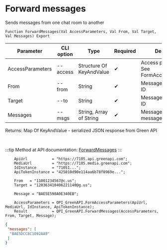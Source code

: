 ﻿---
sidebar_position: 7
description:  Sends messages from one chat room to anotherСтраницы
keywords: [1C, 1С, 1С:Enterprise, 1С:Enterprise 8.3, API, Integration, Services, Exchange, OneScript, CLI, Green API]
---


# Forward messages
 Sends messages from one chat room to another



`Function ForwardMessages(Val AccessParameters, Val From, Val Target, Val Messages) Export`

  | Parameter | CLI option | Type | Required | Description |
  |-|-|-|-|-|
  | AccessParameters | --access | Structure Of KeyAndValue | &#x2714; | Access parameters. See FormAccessParameters |
  | From | --from | String | &#x2714; | Message source chat ID |
  | Target | --to | String | &#x2714; | Message receiver chat ID |
  | Messages | --msgs | String, Array of String | &#x2714; | Messages or a single message to be sent |

  
  Returns:  Map Of KeyAndValue - serialized JSON response from Green API

<br/>

:::tip
Method at API documentation: [ForwardMessages](https://green-api.com/docs/api/sending/ForwardMessages/)
:::
<br/>



```bsl title="1C:Enterprise/OneScript code example"
    ApiUrl           = "https://7105.api.greenapi.com";
    MediaUrl         = "https://7105.media.greenapi.com";
    IdInstance       = "71051...";
    ApiTokenInstance = "425010d90e114aa6b78f0969e...";

    From   = "11001234567@c.us";
    Target = "120363410406221140@g.us";

    Message = "BAE5E598A0E340EB";

    AccessParameters = OPI_GreenAPI.FormAccessParameters(ApiUrl, MediaUrl, IdInstance, ApiTokenInstance);
    Result           = OPI_GreenAPI.ForwardMessages(AccessParameters, From, Target, Message);
```
 



```json title="Result"
{
 "messages": [
  "BAE5DCC8C1092AA9"
 ]
}
```
